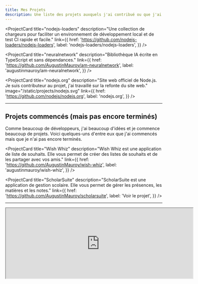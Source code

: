 ```yaml
---
title: Mes Projets
description: Une liste des projets auxquels j'ai contribué ou que j'ai créés.
---
```


<ProjectCard
  title="nodejs-loaders"
  description="Une collection de chargeurs pour faciliter un environnement de développement local et de test CI rapide et facile."
  link={{
    href: 'https://github.com/nodejs-loaders/nodejs-loaders',
    label: 'nodejs-loaders/nodejs-loaders',
  }}
/>

<ProjectCard
  title="neuralnetwork"
  description="Bibliothèque IA écrite en TypeScript et sans dépendances."
  link={{
    href: 'https://github.com/AugustinMauroy/am-neuralnetwork',
    label: 'augustinmauroy/am-neuralnetwork',
  }}
/>

<ProjectCard
  title="nodejs.org"
  description="Site web officiel de Node.js. Je suis contributeur au projet, j'ai travaillé sur la refonte du site web."
  image="/static/projects/nodejs.svg"
  link={{
    href: 'https://github.com/nodejs/nodejs.org',
    label: 'nodejs.org',
  }}
/>

----

## Projets commencés (mais pas encore terminés)

Comme beaucoup de développeurs, j'ai beaucoup d'idées et je commence beaucoup de projets. Voici quelques-uns d'entre eux que j'ai commencés mais que je n'ai pas encore terminés.

<ProjectCard
  title="Wish Whiz"
  description="Wish Whiz est une application de liste de souhaits. Elle vous permet de créer des listes de souhaits et de les partager avec vos amis."
  link={{
    href: 'https://github.com/AugustinMauroy/wish-whiz',
    label: 'augustinmauroy/wish-whiz',
  }}
/>

<ProjectCard
  title="ScholarSuite"
  description="ScholarSuite est une application de gestion scolaire. Elle vous permet de gérer les présences, les matières et les notes."
  link={{
    href: 'https://github.com/AugustinMauroy/scholarsuite',
    label: 'Voir le projet',
  }}
/>

----

<iframe
  src="https://github.com/sponsors/AugustinMauroy/card"
  title="Sponsor AugustinMauroy"
  height="225"
  width="600"
  className='mx-auto'
  style={{ border: '0' }}
  />
